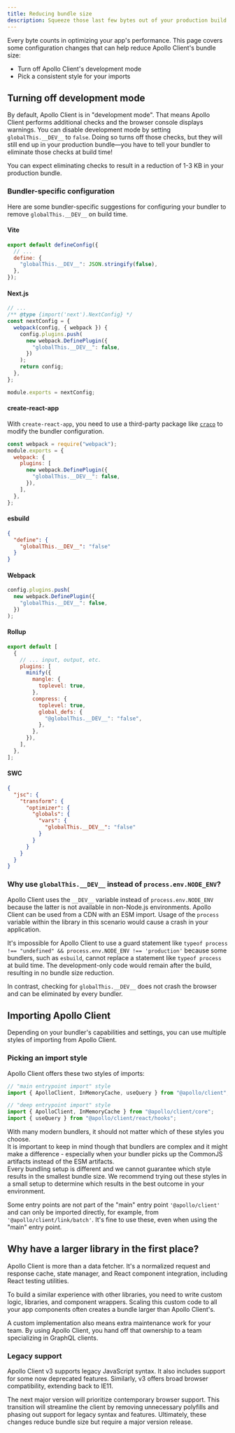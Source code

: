 ```yaml
---
title: Reducing bundle size
description: Squeeze those last few bytes out of your production build
---
```


Every byte counts in optimizing your app's performance. This page covers some configuration changes that can help reduce Apollo Client's bundle size:

- Turn off Apollo Client's development mode
- Pick a consistent style for your imports


## Turning off development mode

By default, Apollo Client is in "development mode". That means Apollo Client performs additional checks and the browser console displays warnings.
You can disable development mode by setting `globalThis.__DEV__` to `false`.
Doing so turns off those checks, but they will still end up in your production bundle—you have to tell your bundler to eliminate those checks at build time!

You can expect eliminating checks to result in a reduction of 1-3 KB in your production bundle.

### Bundler-specific configuration

Here are some bundler-specific suggestions for configuring your bundler to remove `globalThis.__DEV__` on build time.

#### Vite

<ExpansionPanel title="Click to expand suggested configuration">

```js title="vite.config.js"
export default defineConfig({
  // ...
  define: {
    "globalThis.__DEV__": JSON.stringify(false),
  },
});
```

</ExpansionPanel>

#### Next.js

<ExpansionPanel title="Click to expand suggested configuration">

```js title="next.config.js"
// ...
/** @type {import('next').NextConfig} */
const nextConfig = {
  webpack(config, { webpack }) {
    config.plugins.push(
      new webpack.DefinePlugin({
        "globalThis.__DEV__": false,
      })
    );
    return config;
  },
};

module.exports = nextConfig;
```

</ExpansionPanel>

#### create-react-app

With `create-react-app`, you need to use a third-party package like [`craco`](https://craco.js.org/) to modify the bundler configuration.

<ExpansionPanel title="Click to expand suggested configuration">

```js title="craco.config.js"
const webpack = require("webpack");
module.exports = {
  webpack: {
    plugins: [
      new webpack.DefinePlugin({
        "globalThis.__DEV__": false,
      }),
    ],
  },
};
```

</ExpansionPanel>

#### esbuild

<ExpansionPanel title="Click to expand suggested configuration">

```json
{
  "define": {
    "globalThis.__DEV__": "false"
  }
}
```

</ExpansionPanel>

#### Webpack

<ExpansionPanel title="Click to expand suggested configuration">

```js
config.plugins.push(
  new webpack.DefinePlugin({
    "globalThis.__DEV__": false,
  })
);
```

</ExpansionPanel>

#### Rollup

<ExpansionPanel title="Click to expand suggested configuration">

```js
export default [
  {
    // ... input, output, etc.
    plugins: [
      minify({
        mangle: {
          toplevel: true,
        },
        compress: {
          toplevel: true,
          global_defs: {
            "@globalThis.__DEV__": "false",
          },
        },
      }),
    ],
  },
];
```

</ExpansionPanel>

#### SWC

<ExpansionPanel title="Click to expand suggested configuration">

```json title=".swcrc"
{
  "jsc": {
    "transform": {
      "optimizer": {
        "globals": {
          "vars": {
            "globalThis.__DEV__": "false"
          }
        }
      }
    }
  }
}
```

</ExpansionPanel>

### Why use `globalThis.__DEV__` instead of `process.env.NODE_ENV`?

Apollo Client uses the `__DEV__` variable instead of `process.env.NODE_ENV` because the latter is not available in non-Node.js environments. Apollo Client can be used from a CDN with an ESM import. Usage of the `process` variable within the library in this scenario would cause a crash in your application.

It's impossible for Apollo Client to use a guard statement like `typeof process !== "undefined" && process.env.NODE_ENV !== 'production'` because some bundlers, such as `esbuild`, cannot replace a statement like `typeof process` at build time. The development-only code would remain after the build, resulting in no bundle size reduction.

In contrast, checking for `globalThis.__DEV__` does not crash the browser and can be eliminated by every bundler.

## Importing Apollo Client

Depending on your bundler's capabilities and settings, you can use multiple styles of importing from Apollo Client.

### Picking an import style

Apollo Client offers these two styles of imports:

```js
// "main entrypoint import" style
import { ApolloClient, InMemoryCache, useQuery } from "@apollo/client";

// "deep entrypoint import" style
import { ApolloClient, InMemoryCache } from "@apollo/client/core";
import { useQuery } from "@apollo/client/react/hooks";
```

With many modern bundlers, it should not matter which of these styles you choose.<br />
It is important to keep in mind though that bundlers are complex and it might make a difference - especially when your bundler picks up the CommonJS artifacts instead of the ESM artifacts.<br />
Every bundling setup is different and we cannot guarantee which style results in the smallest bundle size. We recommend trying out these styles in a small setup to determine which results in the best outcome in your environment.

<Note>

Some entry points are not part of the "main" entry point `'@apollo/client'` and can only be imported directly, for example, from `'@apollo/client/link/batch'`. It's fine to use these, even when using the "main" entry point.

</Note>

## Why have a larger library in the first place?


Apollo Client is more than a data fetcher.  It's a normalized request and response cache, state manager, and React component integration, including React testing utilities.

To build a similar experience with other libraries, you need to write custom logic, libraries, and component wrappers.  Scaling this custom code to all your app components often creates a bundle larger than Apollo Client's.

A custom implementation also means extra maintenance work for your team. By using Apollo Client, you hand off that ownership to a team specializing in GraphQL clients.

### Legacy support

Apollo Client v3 supports legacy JavaScript syntax. It also includes support for some now deprecated features. Similarly, v3 offers broad browser compatibility, extending back to IE11.

The next major version will prioritize contemporary browser support. This transition will streamline the client by removing unnecessary polyfills and phasing out support for legacy syntax and features. Ultimately, these changes reduce bundle size but require a major version release.
